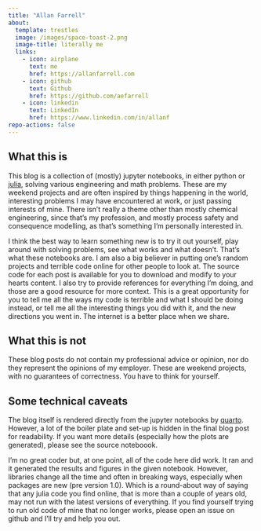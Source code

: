 ```yaml
---
title: "Allan Farrell"
about:
  template: trestles
  image: /images/space-toast-2.png
  image-title: literally me
  links:
    - icon: airplane
      text: me
      href: https://allanfarrell.com
    - icon: github
      text: Github
      href: https://github.com/aefarrell
    - icon: linkedin
      text: LinkedIn
      href: https://www.linkedin.com/in/allanf
repo-actions: false
---
```


## What this is

This blog is a collection of (mostly) jupyter notebooks, in either python or [julia](https://julialang.org/), solving various engineering and math problems. These are my weekend projects and are often inspired by things happening in the world, interesting problems I may have encountered at work, or just passing interests of mine. There isn't really a theme other than mostly chemical engineering, since that's my profession, and mostly process safety and consequence modelling, as that's something I'm personally interested in. 

I think the best way to learn something new is to try it out yourself, play around with solving problems, see what works and what doesn't. That's what these notebooks are. I am also a big believer in putting one's random projects and terrible code online for other people to look at. The source code for each post is available for you to download and modify to your hearts content. I also try to provide references for everything I'm doing, and those are a good resource for more context. This is a great opportunity for you to tell me all the ways my code is terrible and what I should be doing instead, or tell me all the interesting things you did with it, and the new directions you went in. The internet is a better place when we share.

## What this is not

These blog posts do not contain my professional advice or opinion, nor do they represent the opinions of my employer. These are weekend projects, with no guarantees of correctness. You have to think for yourself. 

## Some technical caveats

The blog itself is rendered directly from the jupyter notebooks by [quarto](https://quarto.org/). However, a lot of the boiler plate and set-up is hidden in the final blog post for readability. If you want more details (especially how the plots are generated), please see the source noteboook.

I'm no great coder but, at one point, all of the code here did work. It ran and it generated the results and figures in the given notebook. However, libraries change all the time and often in breaking ways, especially when packages are new (pre version 1.0). Which is a round-about way of saying that any julia code you find online, that is more than a couple of years old, may not run with the latest versions of everything. If you find yourself trying to run old code of mine that no longer works, please open an issue on github and I'll try and help you out.

